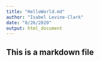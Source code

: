 ```yaml
---
title: "HelloWorld.md"
author: "Isabel Levine-Clark"
date: "8/26/2020"
output: html_document
---
```


## This is a markdown file
